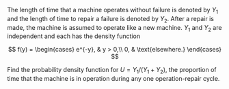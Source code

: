 The length of time that a machine operates without failure is denoted by $Y_1$ and the length of time to repair a failure is denoted by $Y_2$.
After a repair is made, the machine is assumed to operate like a new machine.
$Y_1$ and $Y_2$ are independent and each has the density function

$$
f(y) =
\begin{cases}
    e^{-y}, & y > 0,\\
    0, & \text{elsewhere.}
\end{cases}
$$

Find the probability density function for $U = Y_1 / (Y_1 + Y_2)$, the proportion of time that the machine is in operation during any one operation-repair cycle.
